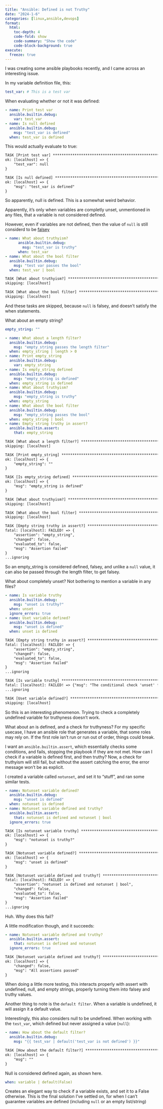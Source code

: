 ```yaml
---
title: "Ansible: Defined is not Truthy"
date: "2024-1-6"
categories: [linux,ansible,devops]
format:
  html:
    toc-depth: 4
    code-fold: show
    code-summary: "Show the code"
    code-block-background: true
execute:
  freeze: true
---
```


I was creating some ansible playbooks recently, and I came across an interesting issue.

In my variable definition file, this:

``` .yaml
test_var: # This is a test var
```

When evaluating whether or not it was defined:

``` yml
- name: Print test var
  ansible.builtin.debug:
    var: test_var
- name: Is null defined
  ansible.builtin.debug:
    msg: "test_var is defined"
  when: test_var is defined
```

This would actually evaluate to true:

``` default
TASK [Print test var] ************************************************************************************************************************************
ok: [localhost] => {
    "test_var": null
}

TASK [Is null defined] ***********************************************************************************************************************************
ok: [localhost] => {
    "msg": "test_var is defined"
}
```

So apparently, null is defined. This is a somewhat weird behavior.

Apparently, it's only when variables are completly unset, unmentioned in any files, that a variable is not considered defined.

However, even if variables are not defined, then the value of `null` is still considerd to be [falsey](https://stackoverflow.com/a/39984051)

``` yml
- name: What about truthyism?
      ansible.builtin.debug:
        msg: "test_var is truthy"
      when: test_var
- name: What about the bool filter
  ansible.builtin.debug:
    msg: "test var passes the bool"
  when: test_var | bool
```

``` default
TASK [What about truthyism?] *****************************************************************************************************************************
skipping: [localhost]

TASK [What about the bool filter] ************************************************************************************************************************
skipping: [localhost]
```

And these tasks are skipped, because `null` is falsey, and doesn't satisfy the when statements.

What about an empty string?

``` yml
empty_string: ""
```

``` yml
- name: What about a length filter?
  ansible.builtin.debug:
    msg: "empty_string passes the length filter"
  when: empty_string | length > 0
- name: Print empty_string
  ansible.builtin.debug:
    var: empty_string
- name: Is empty_string defined
  ansible.builtin.debug:
    msg: "empty_string is defined"
  when: empty_string is defined
- name: What about truthyism?
  ansible.builtin.debug:
    msg: "empty_string is truthy"
  when: empty_string
- name: What about the bool filter
  ansible.builtin.debug:
    msg: "empty_string passes the bool"
  when: empty_string | bool
- name: Empty string truthy in assert?
  ansible.builtin.assert:
    that: empty_string
```

``` default
TASK [What about a length filter?] ***********************************************************************************************************************
skipping: [localhost]

TASK [Print empty_string] ********************************************************************************************************************************
ok: [localhost] => {
    "empty_string": ""
}

TASK [Is empty_string defined] ***************************************************************************************************************************
ok: [localhost] => {
    "msg": "empty_string is defined"
}

TASK [What about truthyism?] *****************************************************************************************************************************
skipping: [localhost]

TASK [What about the bool filter] ************************************************************************************************************************
skipping: [localhost]

TASK [Empty string truthy in assert?] ********************************************************************************************************************
fatal: [localhost]: FAILED! => {
    "assertion": "empty_string",
    "changed": false,
    "evaluated_to": false,
    "msg": "Assertion failed"
}
...ignoring
```

So an empty_string is considered defined, falsey, and unlike a `null` value, it can also be passed through the length filter, to get falsey.

What about completely unset? Not bothering to mention a variable in any files?

``` yml
- name: Is variable truthy
  ansible.builtin.debug:
    msg: "unset is truthy?"
  when: unset
  ignore_errors: true
- name: Uset variable defined?
  ansible.builtin.debug:
    msg: "unset is defined"
  when: unset is defined
```

``` default
TASK [Empty string truthy in assert?] ********************************************************************************************************************
fatal: [localhost]: FAILED! => {
    "assertion": "empty_string",
    "changed": false,
    "evaluated_to": false,
    "msg": "Assertion failed"
}
...ignoring

TASK [Is variable truthy] ********************************************************************************************************************************
fatal: [localhost]: FAILED! => {"msg": "The conditional check 'unset' failed. The error was: error while evaluating conditional (unset): 'unset' is undefined. 'unset' is undefined\n\nThe error appears to be in '/stuff/playbook.yml': line 53, column 7, but may\nbe elsewhere in the file depending on the exact syntax problem.\n\nThe offending line appears to be:\n\n      ignore_errors: true\n    - name: Is variable truthy\n      ^ here\n"}
...ignoring

TASK [Uset variable defined?] ****************************************************************************************************************************
skipping: [localhost]
```

So this is an interesting phenomenon. Trying to check a completely undefined variable for truthyness doesn't work.

What about an is defined, and a check for truthyness? For my specific usecase, I have an ansible role that generates a variable, that some roles may rely on. If the first role isn't run or run out of order, things could break.

I want an `ansible.builtin.assert`, which essentially checks some conditions, and fails, stopping the playbook if they are not met. How can I check if a variable is defined first, and then truthy? Now, a check for truthyism will still fail, but without the assert catching the error, the error message won't be as explicit.

I created a variable called `notunset`, and set it to "stuff", and ran some similar tests.

``` yml
- name: Notunset variable defined?
  ansible.builtin.debug:
    msg: "unset is defined"
  when: notunset is defined
- name: Notunset variable defined and truthy?
  ansible.builtin.assert:
    that: notunset is defined and notunset | bool
  ignore_errors: true
```

``` default
TASK [Is notunset variable truthy] ***********************************************************************************************************************
ok: [localhost] => {
    "msg": "notunset is truthy?"
}

TASK [Notunset variable defined?] ************************************************************************************************************************
ok: [localhost] => {
    "msg": "unset is defined"
}

TASK [Notunset variable defined and truthy?] *************************************************************************************************************
fatal: [localhost]: FAILED! => {
    "assertion": "notunset is defined and notunset | bool",
    "changed": false,
    "evaluated_to": false,
    "msg": "Assertion failed"
}
...ignoring
```

Huh. Why does this fail?

A little modification though, and it succeeds:

``` yml
- name: Notunset variable defined and truthy?
  ansible.builtin.assert:
    that: notunset is defined and notunset
  ignore_errors: true
```

``` default
TASK [Notunset variable defined and truthy?] *************************************************************************************************************
ok: [localhost] => {
    "changed": false,
    "msg": "All assertions passed"
}
```

When doing a little more testing, this interacts properly with assert with undefined, null, and empty strings, properly turning them into falsey and truthy values.

Another thing to note is the `default filter`. When a variable is undefined, it will assign it a default value.

Interestingly, this also considers null to be undefined. When working with the `test_var`, which defined but never assigned a value (`null`):

``` yml
- name: How about the default filter?
  ansible.builtin.debug:
    msg: "{{ test_var | default('test_var is not defined') }}"
```

``` default
TASK [How about the default filter?] *********************************************************************************************************************
ok: [localhost] => {
    "msg": ""
}
```

Null is considered defined again, as shown here.

``` yaml
when: variable | default(False)
```

Creates an elegant way to check if a variable exists, and set it to a False otherwise. This is the final solution I've settled on, for when I can't guarantee variables are defined (including `null` or an empty list/string)